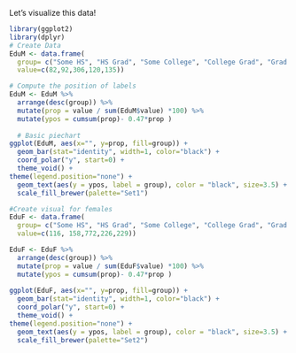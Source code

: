 
Let's visualize this data!
```r
library(ggplot2)
library(dplyr)
# Create Data
EduM <- data.frame(
  group= c("Some HS", "HS Grad", "Some College", "College Grad", "Grad Degree"),
  value=c(82,92,306,120,135))

# Compute the position of labels
EduM <- EduM %>% 
  arrange(desc(group)) %>%
  mutate(prop = value / sum(EduM$value) *100) %>%
  mutate(ypos = cumsum(prop)- 0.47*prop )
  
  # Basic piechart
ggplot(EduM, aes(x="", y=prop, fill=group)) +
  geom_bar(stat="identity", width=1, color="black") +
  coord_polar("y", start=0) +
  theme_void() + 
theme(legend.position="none") +
  geom_text(aes(y = ypos, label = group), color = "black", size=3.5) +
  scale_fill_brewer(palette="Set1")

#Create visual for females
EduF <- data.frame(
  group= c("Some HS", "HS Grad", "Some College", "College Grad", "Grad Degree"),
  value=c(116, 158,772,226,229))

EduF <- EduF %>% 
  arrange(desc(group)) %>%
  mutate(prop = value / sum(EduF$value) *100) %>%
  mutate(ypos = cumsum(prop)- 0.47*prop )
  
ggplot(EduF, aes(x="", y=prop, fill=group)) +
  geom_bar(stat="identity", width=1, color="black") +
  coord_polar("y", start=0) +
  theme_void() + 
theme(legend.position="none") +
  geom_text(aes(y = ypos, label = group), color = "black", size=3.5) +
  scale_fill_brewer(palette="Set2")
```